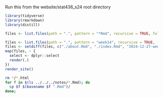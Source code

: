 
Run this from the website/stat436_s24 root directory

```r
library(tidyverse)
library(rmarkdown)
library(distill)

files <- list.files(path = ".", pattern = "*Rmd", recursive = TRUE, full.names = TRUE)

files <- list.files(path = ".", pattern = "week14", recursive = TRUE, full.names = TRUE)
files <- setdiff(files, c("./about.Rmd", "./index.Rmd", "2024-12-27-week13-4.Rmd", "2024-12-27-week13-1.Rmd", "2024-12-27-week13-2.Rmd", "2024-12-27-week13-3.Rmd"))
map(files, ~ {
  select <- dplyr::select
  render(.)
})
render_site()
```

```sh
rm */*.html
for f in $(ls ../../../notes/*.Rmd); do
  cp $f $(basename $f ".Rmd")/
done;
```

